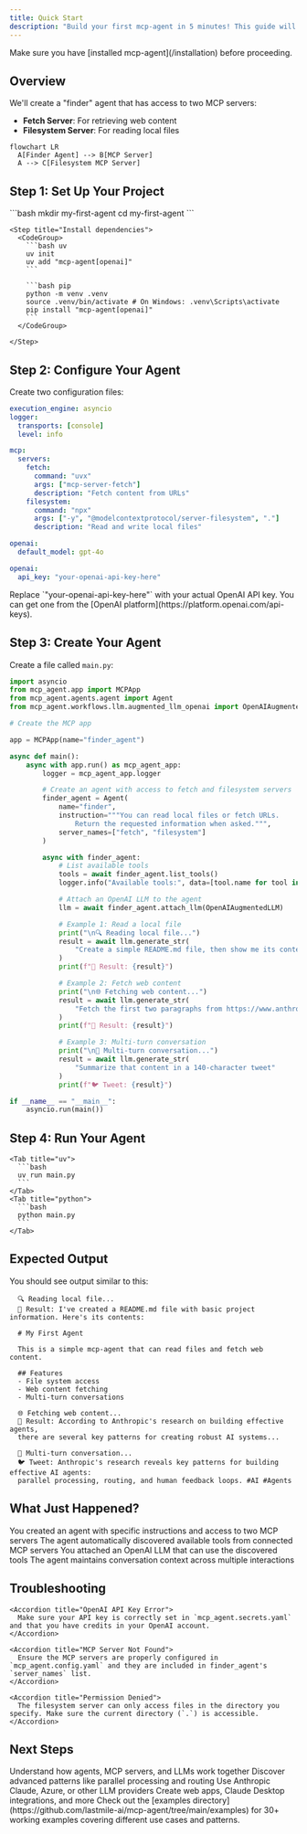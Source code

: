 ```yaml
---
title: Quick Start
description: "Build your first mcp-agent in 5 minutes! This guide will walk you through creating a simple agent that can read files and fetch web content."
---
```


<Info>
  Make sure you have [installed mcp-agent](/installation) before proceeding.
</Info>

## Overview

We'll create a "finder" agent that has access to two MCP servers:

- **Fetch Server**: For retrieving web content
- **Filesystem Server**: For reading local files

<Frame>

```mermaid
flowchart LR
  A[Finder Agent] --> B[MCP Server]
  A --> C[Filesystem MCP Server]
```

</Frame>

## Step 1: Set Up Your Project

<Steps>
    <Step title="Create a new directory">
      ```bash
      mkdir my-first-agent
      cd my-first-agent
      ```
    </Step>

    <Step title="Install dependencies">
      <CodeGroup>
        ```bash uv
        uv init
        uv add "mcp-agent[openai]"
        ```

        ```bash pip
        python -m venv .venv
        source .venv/bin/activate # On Windows: .venv\Scripts\activate 
        pip install "mcp-agent[openai]"
        ```
      </CodeGroup>

    </Step>

</Steps>

## Step 2: Configure Your Agent

Create two configuration files:

<Tab>

```yaml mcp_agent.config.yaml
execution_engine: asyncio
logger:
  transports: [console]
  level: info

mcp:
  servers:
    fetch:
      command: "uvx"
      args: ["mcp-server-fetch"]
      description: "Fetch content from URLs"
    filesystem:
      command: "npx"
      args: ["-y", "@modelcontextprotocol/server-filesystem", "."]
      description: "Read and write local files"

openai:
  default_model: gpt-4o
```

```yaml mcp_agent.secrets.yaml
openai:
  api_key: "your-openai-api-key-here"
```

</Tab>

<Warning>
  Replace `"your-openai-api-key-here"` with your actual OpenAI API key. You can
  get one from the [OpenAI platform](https://platform.openai.com/api-keys).
</Warning>

## Step 3: Create Your Agent

Create a file called `main.py`:

<CodeGroup>

```python main.py
import asyncio
from mcp_agent.app import MCPApp
from mcp_agent.agents.agent import Agent
from mcp_agent.workflows.llm.augmented_llm_openai import OpenAIAugmentedLLM

# Create the MCP app

app = MCPApp(name="finder_agent")

async def main():
    async with app.run() as mcp_agent_app:
        logger = mcp_agent_app.logger

        # Create an agent with access to fetch and filesystem servers
        finder_agent = Agent(
            name="finder",
            instruction="""You can read local files or fetch URLs.
                Return the requested information when asked.""",
            server_names=["fetch", "filesystem"]
        )

        async with finder_agent:
            # List available tools
            tools = await finder_agent.list_tools()
            logger.info("Available tools:", data=[tool.name for tool in tools])

            # Attach an OpenAI LLM to the agent
            llm = await finder_agent.attach_llm(OpenAIAugmentedLLM)

            # Example 1: Read a local file
            print("\n🔍 Reading local file...")
            result = await llm.generate_str(
                "Create a simple README.md file, then show me its contents"
            )
            print(f"📄 Result: {result}")

            # Example 2: Fetch web content
            print("\n🌐 Fetching web content...")
            result = await llm.generate_str(
                "Fetch the first two paragraphs from https://www.anthropic.com/research/building-effective-agents"
            )
            print(f"📰 Result: {result}")

            # Example 3: Multi-turn conversation
            print("\n💬 Multi-turn conversation...")
            result = await llm.generate_str(
                "Summarize that content in a 140-character tweet"
            )
            print(f"🐦 Tweet: {result}")

if __name__ == "__main__":
    asyncio.run(main())
```

</CodeGroup>

## Step 4: Run Your Agent

<Tabs>

    <Tab title="uv">
      ```bash
      uv run main.py
      ```
    </Tab>
    <Tab title="python">
      ```bash
      python main.py
      ```
    </Tab>

</Tabs>

## Expected Output

You should see output similar to this:

```
  🔍 Reading local file...
  📄 Result: I've created a README.md file with basic project information. Here's its contents:

  # My First Agent

  This is a simple mcp-agent that can read files and fetch web content.

  ## Features
  - File system access
  - Web content fetching
  - Multi-turn conversations

  🌐 Fetching web content...
  📰 Result: According to Anthropic's research on building effective agents,
  there are several key patterns for creating robust AI systems...

  💬 Multi-turn conversation...
  🐦 Tweet: Anthropic's research reveals key patterns for building effective AI agents:
  parallel processing, routing, and human feedback loops. #AI #Agents
```

## What Just Happened?

<CardGroup cols={2}>
  <Card title="Agent Creation" icon="robot">
    You created an agent with specific instructions and access to two MCP
    servers
  </Card>
  <Card title="Tool Discovery" icon="search">
    The agent automatically discovered available tools from connected MCP
    servers
  </Card>
  <Card title="LLM Integration" icon="brain">
    You attached an OpenAI LLM that can use the discovered tools
  </Card>
  <Card title="Multi-turn Chat" icon="comments">
    The agent maintains conversation context across multiple interactions
  </Card>
</CardGroup>

## Troubleshooting

<AccordionGroup>

    <Accordion title="OpenAI API Key Error">
      Make sure your API key is correctly set in `mcp_agent.secrets.yaml` and that you have credits in your OpenAI account.
    </Accordion>

    <Accordion title="MCP Server Not Found">
      Ensure the MCP servers are properly configured in `mcp_agent.config.yaml` and they are included in finder_agent's `server_names` list.
    </Accordion>

    <Accordion title="Permission Denied">
      The filesystem server can only access files in the directory you specify. Make sure the current directory (`.`) is accessible.
    </Accordion>

</AccordionGroup>

## Next Steps

<CardGroup cols={2}>
  <Card
    title="Learn Core Concepts"
    icon="graduation-cap"
    href="/concepts/agents"
  >
    Understand how agents, MCP servers, and LLMs work together
  </Card>
  <Card
    title="Explore Workflow Patterns"
    icon="diagram-project"
    href="/workflows/overview"
  >
    Discover advanced patterns like parallel processing and routing
  </Card>
  <Card
    title="Try Different Providers"
    icon="shuffle"
    href="/configuration#model-provider-configuration"
  >
    Use Anthropic Claude, Azure, or other LLM providers
  </Card>
  <Card title="Build Integrations" icon="plug" href="/integrations/streamlit">
    Create web apps, Claude Desktop integrations, and more
  </Card>
</CardGroup>

<Tip>
  Check out the [examples
  directory](https://github.com/lastmile-ai/mcp-agent/tree/main/examples) for
  30+ working examples covering different use cases and patterns.
</Tip>
